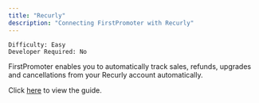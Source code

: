 ```yaml
---
title: "Recurly"
description: "Connecting FirstPromoter with Recurly"
---
```


`Difficulty: Easy` <br/>
`Developer Required: No`


FirstPromoter enables you to automatically track sales, refunds, upgrades and cancellations from your Recurly account automatically.

Click [here](https://login.firstpromoter.com?redirect=%2Fintegration%2Frecurly) to view the guide.